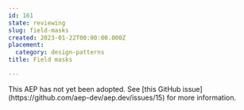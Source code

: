 ```yaml
---
id: 161
state: reviewing
slug: field-masks
created: 2023-01-22T00:00:00.000Z
placement:
  category: design-patterns
title: Field masks

--- 
```



<Aside type="note" title="Note">
  This AEP has not yet been adopted. See
  [this GitHub issue](https://github.com/aep-dev/aep.dev/issues/15) for more
  information.
  
</Aside>